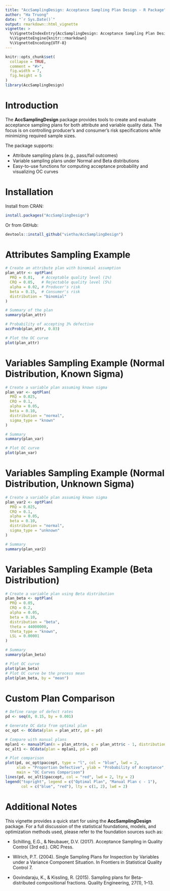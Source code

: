 ```yaml
---
title: "AccSamplingDesign: Acceptance Sampling Plan Design - R Package"
author: "Ha Truong"
date: "`r Sys.Date()`"
output: rmarkdown::html_vignette
vignette: >
  %\VignetteIndexEntry{AccSamplingDesign: Acceptance Sampling Plan Design - R Package}
  %\VignetteEngine{knitr::rmarkdown}
  %\VignetteEncoding{UTF-8}
---
```


```r
knitr::opts_chunk$set(
  collapse = TRUE,
  comment = "#>",
  fig.width = 7,
  fig.height = 5
)
library(AccSamplingDesign)
```

# Introduction

The **AccSamplingDesign** package provides tools to create and evaluate 
acceptance sampling plans for both attribute and variable quality data. The 
focus is on controlling producer's and consumer's risk specifications while 
minimizing required sample sizes.

The package supports:

* Attribute sampling plans (e.g., pass/fail outcomes)
* Variable sampling plans under Normal and Beta distributions
* Easy-to-use functions for computing acceptance probability and visualizing OC curves

# Installation

Install from CRAN:

```r
install.packages("AccSamplingDesign")
```

Or from GitHub:

```r
devtools::install_github("vietha/AccSamplingDesign")
```

# Attributes Sampling Example

```r
# Create an attribute plan with binomial assumption
plan_attr <- optPlan(
  PRQ = 0.01,   # Acceptable quality level (1%)
  CRQ = 0.05,   # Rejectable quality level (5%)
  alpha = 0.02, # Producer's risk
  beta = 0.15,  # Consumer's risk
  distribution = "binomial"
)

# Summary of the plan
summary(plan_attr)

# Probability of accepting 3% defective
accProb(plan_attr, 0.03)

# Plot the OC curve
plot(plan_attr)
```

# Variables Sampling Example (Normal Distribution, Known Sigma)

```r
# Create a variable plan assuming known sigma
plan_var <- optPlan(
  PRQ = 0.025,
  CRQ = 0.1,
  alpha = 0.05,
  beta = 0.10,
  distribution = "normal",
  sigma_type = "known"
)

# Summary
summary(plan_var)

# Plot OC curve
plot(plan_var)
```

# Variables Sampling Example (Normal Distribution, Unknown Sigma)

```r
# Create a variable plan assuming known sigma
plan_var2 <- optPlan(
  PRQ = 0.025,
  CRQ = 0.1,
  alpha = 0.05,
  beta = 0.10,
  distribution = "normal",
  sigma_type = "unknown"
)

# Summary
summary(plan_var2)
```

# Variables Sampling Example (Beta Distribution)

```r
# Create a variable plan using Beta distribution
plan_beta <- optPlan(
  PRQ = 0.05,
  CRQ = 0.2,
  alpha = 0.05,
  beta = 0.10,
  distribution = "beta",
  theta = 44000000,
  theta_type = "known",
  LSL = 0.00001
)

# Summary
summary(plan_beta)

# Plot OC curve
plot(plan_beta)
# Plot OC curve be the process mean
plot(plan_beta, by = "mean")
```

# Custom Plan Comparison

```r
# Define range of defect rates
pd <- seq(0, 0.15, by = 0.001)

# Generate OC data from optimal plan
oc_opt <- OCdata(plan = plan_attr, pd = pd)

# Compare with manual plans
mplan1 <- manualPlan(n = plan_attr$n, c = plan_attr$c - 1, distribution = "binomial")
oc_alt1 <- OCdata(plan = mplan1, pd = pd)

# Plot comparison
plot(pd, oc_opt$paccept, type = "l", col = "blue", lwd = 2,
     xlab = "Proportion Defective", ylab = "Probability of Acceptance",
     main = "OC Curves Comparison")
lines(pd, oc_alt1$paccept, col = "red", lwd = 2, lty = 2)
legend("topright", legend = c("Optimal Plan", "Manual Plan c - 1"),
       col = c("blue", "red"), lty = c(1, 2), lwd = 2)
```

# Additional Notes
This vignette provides a quick start for using the **AccSamplingDesign** package. 
For a full discussion of the statistical foundations, models, and optimization 
methods used, please refer to the foundation sources such as:

* Schilling, E.G., & Neubauer, D.V. (2017). Acceptance Sampling in Quality Control (3rd ed.). CRC Press.

* Wilrich, P.T. (2004). Single Sampling Plans for Inspection by Variables under a Variance Component Situation. In Frontiers in Statistical Quality Control 7.

* Govindaraju, K., & Kissling, R. (2015). Sampling plans for Beta-distributed compositional fractions. Quality Engineering, 27(1), 1–13.